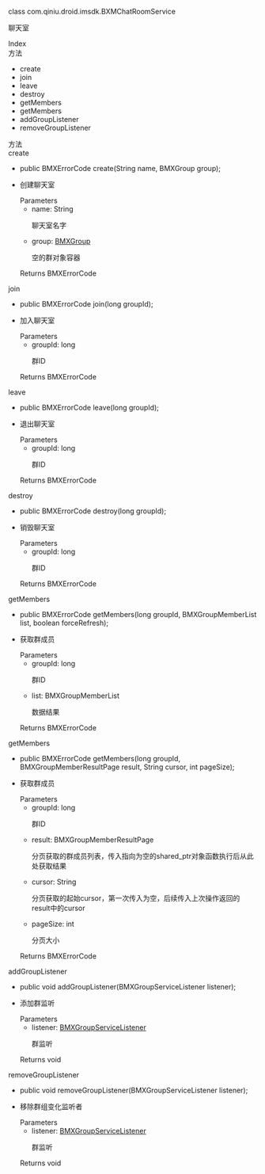 <link rel="stylesheet" type="text/css" href="https://docs.qnsdk.com/styles/doc-v4-api.css" />
<div class="rtc-doc rtc-doc-page" id="rtc-doc">
<section class="rtc-doc-panel rtc-doc-describe rtc-doc-note">
                <p>class com.qiniu.droid.imsdk.BXMChatRoomService</p>
                <p>聊天室</p>
</section>
            <div class="rtc-doc-page-wrap">Index</div>
<section class="rtc-doc-panel">
        <div class="rtc-doc-page-title">方法</div>
        <ul class="rtc-doc-catalogue">
                <li><a onClick='document.location.replace(`${document.location.protocol}//${document.location.host}${document.location.pathname}${document.location.search}#create`)'>create</a></li>
                <li><a onClick='document.location.replace(`${document.location.protocol}//${document.location.host}${document.location.pathname}${document.location.search}#join`)'>join</a></li>
                <li><a onClick='document.location.replace(`${document.location.protocol}//${document.location.host}${document.location.pathname}${document.location.search}#leave`)'>leave</a></li>
                <li><a onClick='document.location.replace(`${document.location.protocol}//${document.location.host}${document.location.pathname}${document.location.search}#destroy`)'>destroy</a></li>
                <li><a onClick='document.location.replace(`${document.location.protocol}//${document.location.host}${document.location.pathname}${document.location.search}#getMembers`)'>getMembers</a></li>
                <li><a onClick='document.location.replace(`${document.location.protocol}//${document.location.host}${document.location.pathname}${document.location.search}#getMembers`)'>getMembers</a></li>
                <li><a onClick='document.location.replace(`${document.location.protocol}//${document.location.host}${document.location.pathname}${document.location.search}#addGroupListener`)'>addGroupListener</a></li>
                <li><a onClick='document.location.replace(`${document.location.protocol}//${document.location.host}${document.location.pathname}${document.location.search}#removeGroupListener`)'>removeGroupListener</a></li>
        </ul>
</section>
<div class="rtc-doc-page-wrap">方法</div>
<section class="rtc-doc-panel">
<div class="rtc-doc-page-title rtc-doc-antor" id="create">create</div>
<ul class="rtc-doc-page-container">
        <li class="rtc-doc-sign-signature">
public BMXErrorCode create(String name, BMXGroup group);</li>
    </li>
<li class="rtc-doc-page-description">
    <div class="rtc-doc-desc-wrap">
        <p>创建聊天室</p>
    </div>
<div class="rtc-doc-parameters-title">Parameters</div>
<ul class="rtc-doc-parameters">
    <li>
        <div>
            name: String
        </div>
                <p>聊天室名字</p>
    </li>
    <li>
        <div>
            group: <a href='/IM/api/8211/bmxgroup'>BMXGroup</a>
        </div>
                <p>空的群对象容器</p>
    </li>
</ul>
    <div class="rtc-doc-returns-title">Returns <span>BMXErrorCode</span></div>
</li>
</ul>
</section>
<section class="rtc-doc-panel">
<div class="rtc-doc-page-title rtc-doc-antor" id="join">join</div>
<ul class="rtc-doc-page-container">
        <li class="rtc-doc-sign-signature">
public BMXErrorCode join(long groupId);</li>
    </li>
<li class="rtc-doc-page-description">
    <div class="rtc-doc-desc-wrap">
        <p>加入聊天室</p>
    </div>
<div class="rtc-doc-parameters-title">Parameters</div>
<ul class="rtc-doc-parameters">
    <li>
        <div>
            groupId: long
        </div>
                <p>群ID</p>
    </li>
</ul>
    <div class="rtc-doc-returns-title">Returns <span>BMXErrorCode</span></div>
</li>
</ul>
</section>
<section class="rtc-doc-panel">
<div class="rtc-doc-page-title rtc-doc-antor" id="leave">leave</div>
<ul class="rtc-doc-page-container">
        <li class="rtc-doc-sign-signature">
public BMXErrorCode leave(long groupId);</li>
    </li>
<li class="rtc-doc-page-description">
    <div class="rtc-doc-desc-wrap">
        <p>退出聊天室</p>
    </div>
<div class="rtc-doc-parameters-title">Parameters</div>
<ul class="rtc-doc-parameters">
    <li>
        <div>
            groupId: long
        </div>
                <p>群ID</p>
    </li>
</ul>
    <div class="rtc-doc-returns-title">Returns <span>BMXErrorCode</span></div>
</li>
</ul>
</section>
<section class="rtc-doc-panel">
<div class="rtc-doc-page-title rtc-doc-antor" id="destroy">destroy</div>
<ul class="rtc-doc-page-container">
        <li class="rtc-doc-sign-signature">
public BMXErrorCode destroy(long groupId);</li>
    </li>
<li class="rtc-doc-page-description">
    <div class="rtc-doc-desc-wrap">
        <p>销毁聊天室</p>
    </div>
<div class="rtc-doc-parameters-title">Parameters</div>
<ul class="rtc-doc-parameters">
    <li>
        <div>
            groupId: long
        </div>
                <p>群ID</p>
    </li>
</ul>
    <div class="rtc-doc-returns-title">Returns <span>BMXErrorCode</span></div>
</li>
</ul>
</section>
<section class="rtc-doc-panel">
<div class="rtc-doc-page-title rtc-doc-antor" id="getMembers">getMembers</div>
<ul class="rtc-doc-page-container">
        <li class="rtc-doc-sign-signature">
public BMXErrorCode getMembers(long groupId, BMXGroupMemberList list, boolean forceRefresh);</li>
    </li>
<li class="rtc-doc-page-description">
    <div class="rtc-doc-desc-wrap">
        <p>获取群成员</p>
    </div>
<div class="rtc-doc-parameters-title">Parameters</div>
<ul class="rtc-doc-parameters">
    <li>
        <div>
            groupId: long
        </div>
                <p>群ID</p>
    </li>
    <li>
        <div>
            list: BMXGroupMemberList
        </div>
                <p>数据结果</p>
    </li>
</ul>
    <div class="rtc-doc-returns-title">Returns <span>BMXErrorCode</span></div>
</li>
</ul>
</section>
<section class="rtc-doc-panel">
<div class="rtc-doc-page-title rtc-doc-antor" id="getMembers">getMembers</div>
<ul class="rtc-doc-page-container">
        <li class="rtc-doc-sign-signature">
public BMXErrorCode getMembers(long groupId, BMXGroupMemberResultPage result, String cursor, int pageSize);</li>
    </li>
<li class="rtc-doc-page-description">
    <div class="rtc-doc-desc-wrap">
        <p>获取群成员</p>
    </div>
<div class="rtc-doc-parameters-title">Parameters</div>
<ul class="rtc-doc-parameters">
    <li>
        <div>
            groupId: long
        </div>
                <p>群ID</p>
    </li>
    <li>
        <div>
            result: BMXGroupMemberResultPage
        </div>
                <p>分页获取的群成员列表，传入指向为空的shared_ptr对象函数执行后从此处获取结果</p>
    </li>
    <li>
        <div>
            cursor: String
        </div>
                <p>分页获取的起始cursor，第一次传入为空，后续传入上次操作返回的result中的cursor</p>
    </li>
    <li>
        <div>
            pageSize: int
        </div>
                <p>分页大小</p>
    </li>
</ul>
    <div class="rtc-doc-returns-title">Returns <span>BMXErrorCode</span></div>
</li>
</ul>
</section>
<section class="rtc-doc-panel">
<div class="rtc-doc-page-title rtc-doc-antor" id="addGroupListener">addGroupListener</div>
<ul class="rtc-doc-page-container">
        <li class="rtc-doc-sign-signature">
public void addGroupListener(BMXGroupServiceListener listener);</li>
    </li>
<li class="rtc-doc-page-description">
    <div class="rtc-doc-desc-wrap">
        <p>添加群监听</p>
    </div>
<div class="rtc-doc-parameters-title">Parameters</div>
<ul class="rtc-doc-parameters">
    <li>
        <div>
            listener: <a href='/IM/api/8235/bmxgroupservicelistener'>BMXGroupServiceListener</a>
        </div>
                <p>群监听</p>
    </li>
</ul>
    <div class="rtc-doc-returns-title">Returns <span>void</span></div>
</li>
</ul>
</section>
<section class="rtc-doc-panel">
<div class="rtc-doc-page-title rtc-doc-antor" id="removeGroupListener">removeGroupListener</div>
<ul class="rtc-doc-page-container">
        <li class="rtc-doc-sign-signature">
public void removeGroupListener(BMXGroupServiceListener listener);</li>
    </li>
<li class="rtc-doc-page-description">
    <div class="rtc-doc-desc-wrap">
        <p>移除群组变化监听者</p>
    </div>
<div class="rtc-doc-parameters-title">Parameters</div>
<ul class="rtc-doc-parameters">
    <li>
        <div>
            listener: <a href='/IM/api/8235/bmxgroupservicelistener'>BMXGroupServiceListener</a>
        </div>
                <p>群监听</p>
    </li>
</ul>
    <div class="rtc-doc-returns-title">Returns <span>void</span></div>
</li>
</ul>
</section>
</div>


